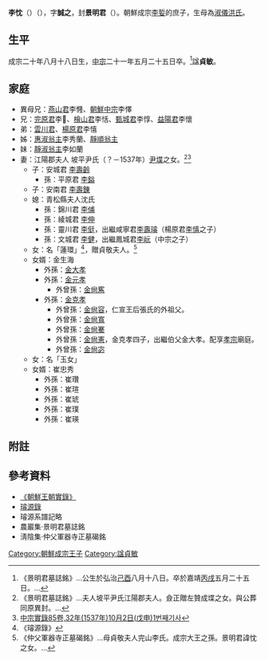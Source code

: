 '''李忱'''（{{lang-ko|'''이침'''}}）（{{bd|1489年||1526年|}}），字'''誠之'''，封'''景明君'''（{{lang-ko|'''경명군'''}}）。朝鮮成宗[[李娎|李娎]]的庶子，生母為[[淑儀洪氏_(朝鮮成宗)|淑儀洪氏]]。
==生平==
成宗二十年八月十八日生，[[朝鮮中宗|中宗]]二十一年五月二十五日卒。<ref>《景明君墓誌銘》…公生於弘治[[己酉|己酉]]八月十八日。卒於嘉靖[[丙戌|丙戌]]五月二十五日。…</ref>諡'''貞敏'''。
==家庭==
*異母兄：[[燕山君|燕山君]]李㦕、[[朝鮮中宗|朝鮮中宗]]李懌
*兄：[[完原君|完原君]]李𢢝、[[檜山君|檜山君]]李恬、[[甄城君|甄城君]]李惇、[[益陽君|益陽君]]李懷
*弟：[[雲川君|雲川君]]、[[楊原君|楊原君]]李憘
*姊：[[惠淑翁主|惠淑翁主]]李秀蘭、[[靜順翁主|靜順翁主]]	
*妹：[[靜淑翁主|靜淑翁主]]李如蘭
*妻：江陽郡夫人 坡平尹氏（？－1537年）[[尹堞|尹堞]]之女。<ref>《景明君墓誌銘》…夫人坡平尹氏江陽郡夫人。僉正贈左贊成堞之女。與公葬同原異封。…</ref><ref>[http://sillok.history.go.kr/inspection/insp_king.jsp?id=wka_13210002_001&tabid=w 中宗實錄85卷,32年(1537年)10月2日(戊申)1번째기사]</ref>
**子：安城君 [[李壽齡|李壽齡]]
***孫：平原君 [[李鎰|李鎰]]
**子：安南君 [[李壽錬|李壽錬]]
**媳：青松縣夫人沈氏
***孫：錦川君 [[李俌|李俌]]
***孫：綾城君 [[李伸_(朝鮮)|李伸]]
***孫：靈川君 [[李侹_(朝鮮)|李侹]]，出繼咸寧君[[李壽璿|李壽璿]]（楊原君[[李憘|李憘]]之子）
***孫：文城君 [[李健_(朝鮮)|李健]]，出繼鳳城君[[李岏|李岏]]（中宗之子）
**女：名「蓮環」<ref>《璿源錄》</ref>，贈貞敬夫人。<ref>《仲父軍器寺正墓碣銘》…母貞敬夫人完山李氏。成宗大王之孫。景明君諱忱之女。…</ref>
**女婿：金生海
***外孫：[[金大孝|金大孝]]
***外孫：[[金元孝|金元孝]]
****外曾孫：[[金尙寯|金尙寯]]
***外孫：[[金克孝|金克孝]]
****外曾孫：[[金尙容|金尙容]]，仁宣王后張氏的外祖父。
****外曾孫：[[金尙寬|金尙寬]]
****外曾孫：[[金尙騫|金尙騫]]
****外曾孫：[[金尙憲|金尙憲]]，金克孝四子，出繼伯父金大孝。配享[[朝鮮孝宗|孝宗]]廟庭。
****外曾孫：[[金尙宓|金尙宓]]
**女：名「玉女」
**女婿：崔忠秀
***外孫：崔瓚
***外孫：崔瑄
***外孫：崔琥
***外孫：崔璞
***外孫：崔瑛

==附註==
{{reflist}}
== 參考資料 ==
*[http://sillok.history.go.kr/main/main.jsp 《朝鮮王朝實錄》] {{Wayback|url=http://sillok.history.go.kr/main/main.jsp |date=20150905161523 }}
*[https://web.archive.org/web/20131004223554/http://royal.kostma.net/Ge/MainTree 璿源錄]
*璿源系譜記略
*農巖集·景明君墓誌銘
*淸陰集·仲父軍器寺正墓碣銘
[[Category:朝鮮成宗王子|Category:朝鮮成宗王子]]
[[Category:諡貞敏|Category:諡貞敏]]